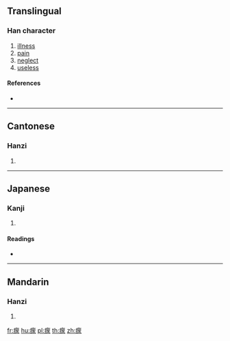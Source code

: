 {{character info/new}}
==Translingual==

===Han character===
{{Han char|rn=104|rad=疒|as=10|sn=15|four=00199|canj=KWLE,KWLF}}

# [[illness]]
# [[pain]]
# [[neglect]]
# [[useless]]

====References====
* {{Han ref|kx=0778.010|dkj=22394|dj=1188.010|hdz=42689.010|uh=761D|ud=30237|bh=E6B2|bd=59058}}

----

==Cantonese==

===Hanzi===
{{yue-hanzi|jyut=|y=gwaan1}}

# {{defn|lang=yue|sort=疒10}}

----

==Japanese==

===Kanji===
{{ja-kanji|grade=|rs=疒10}}

# {{defn|lang=ja|sort=疒10}}

====Readings====
* {{ja-readings|on=[[かん]] (kan), [[けん]] (ken)|kun=[[やむ]] (yamu)}}

----

==Mandarin==

===Hanzi===
{{cmn-hanzi|pin=[[guān]] ([[guan1]])|wg=kuan<sup>1</sup>}}

# {{defn|lang=cmn|sort=疒10}}

[[fr:瘝]]
[[hu:瘝]]
[[pl:瘝]]
[[th:瘝]]
[[zh:瘝]]